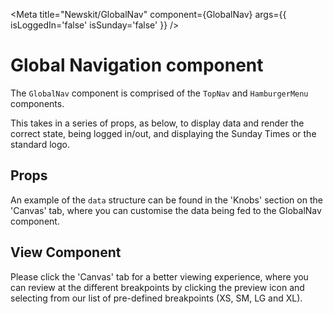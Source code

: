 
<Meta
  title="Newskit/GlobalNav"
  component={GlobalNav}
  args={{
    isLoggedIn='false'
    isSunday='false'
  }}
/>

# Global Navigation component
The `GlobalNav` component is comprised of the `TopNav` and `HamburgerMenu` components.

This takes in a series of props, as below, to display data and render the correct state, being logged in/out, and displaying the Sunday Times or the standard logo.

## Props
<Props of={GlobalNav} />

An example of the `data` structure can be found in the 'Knobs' section on the 'Canvas' tab, where you can customise the data being fed to the GlobalNav component.

## View Component
Please click the 'Canvas' tab for a better viewing experience, where you can review at the different breakpoints by clicking the preview icon and selecting from our list of pre-defined breakpoints (XS, SM, LG and XL).

<Canvas>
  <Story name="GlobalNav">
    <NewsKitProvider theme={TimesWebLightTheme}>
      <GlobalNav
        isLoggedIn={boolean('Is logged in', false)}
        isSunday={boolean('Is Sunday?', false)}
        data={object('data', data)}
      />
    </NewsKitProvider>
  </Story>
</Canvas>



